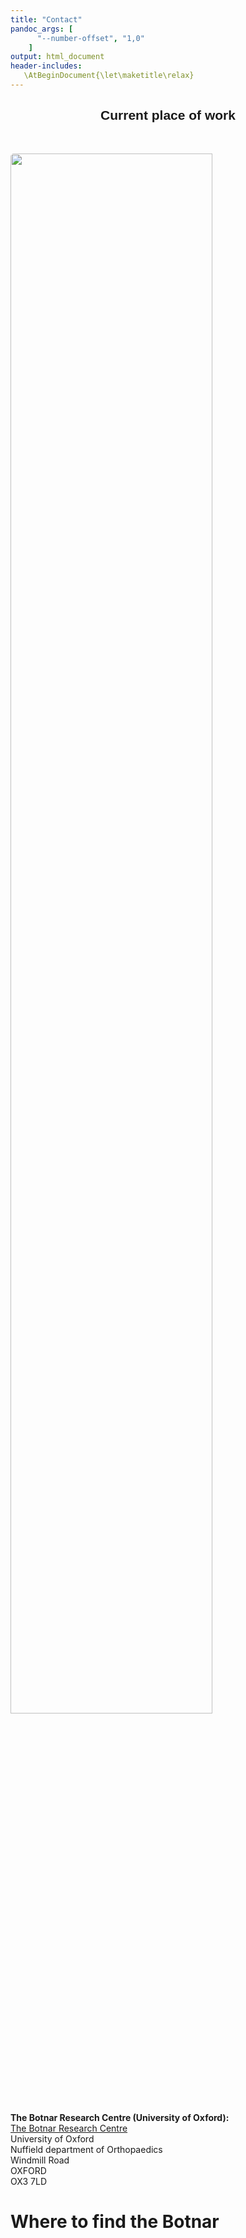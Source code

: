 ```yaml
---
title: "Contact"
pandoc_args: [ 
      "--number-offset", "1,0" 
    ]
output: html_document
header-includes:
   \AtBeginDocument{\let\maketitle\relax}
---
```

<link href="static/css/bootstrap.css" rel="stylesheet" media="screen">
<link href="static/css/bootstrap-responsive.min.css" rel="stylesheet">
<link href="static/css/bootstrap-social.css" rel="stylesheet">
<link href="static/css/font-awesome.css" rel="stylesheet" >
<link href="static/css/custom.css" rel="stylesheet" >

<h2 style="text-align:center;font-family:Helvetica; font-color:black;"><span>Current place of work</span></h2><br />


<div id="project-3">

<div class="project-left">
<img src="static/img/Cascade-702-336.jpg" style="width:80%;height:80%;border-radius: 5px">
</div>

<div class="project-right">
<p style="margin-left: 0px"><b>The Botnar Research Centre (University of Oxford):</b><br> 
	<a class="external-link" target="MRC Centre for Computational Biology" href="https://www.ndorms.ox.ac.uk/about/botnar-research-centre">The Botnar Research Centre</a><br>
	University of Oxford<br>
	Nuffield department of Orthopaedics<br>
	Windmill Road<br>
	OXFORD<br>
	OX3 7LD<br/>
</div>
</div>

<h1>Where to find the Botnar</h1>

<html>
  <head>
    <style>
       /* Set the size of the div element that contains the map */
      #map {
        height: 400px;  /* The height is 400 pixels */
        width: 100%;  /* The width is the width of the web page */
       }
    </style>
  </head>
  <body>
    <!--The div element for the map -->
    <div id="map"></div>
    <script>
// Initialize and add the map
function initMap() {
  // The location of Uluru
  var uluru = {lat: 51.755465, lng: -1.211402};
  // The map, centered at Uluru
  var map = new google.maps.Map(
      document.getElementById('map'), {zoom: 15, center: uluru});
  // The marker, positioned at Uluru
  var marker = new google.maps.Marker({position: uluru, map: map});
}
    </script>
    <!--Load the API from the specified URL
    * The async attribute allows the browser to render the page while the API loads
    * The key parameter will contain your own API key (which is not needed for this tutorial)
    * The callback parameter executes the initMap() function
    -->
    <script async defer
    src="https://maps.googleapis.com/maps/api/js?key=AIzaSyB62ulA8MnzFQWsIsuUwuSeC7wMS72DDRM&callback=initMap">
    </script>
  </body>
</html>